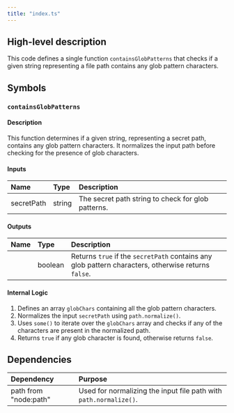 ```yaml
---
title: "index.ts"
---
```


## High-level description
This code defines a single function `containsGlobPatterns` that checks if a given string representing a file path contains any glob pattern characters. 

## Symbols

### `containsGlobPatterns`
#### Description
This function determines if a given string, representing a secret path, contains any glob pattern characters. It normalizes the input path before checking for the presence of glob characters.

#### Inputs
| Name | Type | Description |
|:-----|:-----|:------------|
| secretPath | string | The secret path string to check for glob patterns. |

#### Outputs
| Name | Type | Description |
|:-----|:-----|:------------|
|  | boolean | Returns `true` if the `secretPath` contains any glob pattern characters, otherwise returns `false`. |

#### Internal Logic
1. Defines an array `globChars` containing all the glob pattern characters.
2. Normalizes the input `secretPath` using `path.normalize()`.
3. Uses `some()` to iterate over the `globChars` array and checks if any of the characters are present in the normalized path.
4. Returns `true` if any glob character is found, otherwise returns `false`.

## Dependencies
| Dependency | Purpose |
|:-----------|:--------|
| path from "node:path" | Used for normalizing the input file path with `path.normalize()`. | 
